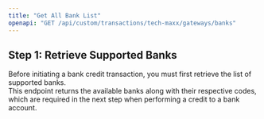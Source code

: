 ```yaml
---
title: "Get All Bank List"
openapi: "GET /api/custom/transactions/tech-maxx/gateways/banks"
---
```


## Step 1: Retrieve Supported Banks

Before initiating a bank credit transaction, you must first retrieve the list of supported banks.  
This endpoint returns the available banks along with their respective codes, which are required in the next step when performing a credit to a bank account.
